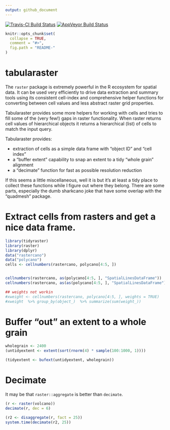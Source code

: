 ```yaml
---
output: github_document
---
```


[![Travis-CI Build Status](https://travis-ci.org/mdsumner/tabularaster.svg?branch=master)](https://travis-ci.org/mdsumner/tabularaster)
[![AppVeyor Build Status](https://ci.appveyor.com/api/projects/status/github/mdsumner/tabularaster?branch=master&svg=true)](https://ci.appveyor.com/project/mdsumner/tabularaster)

<!-- README.md is generated from README.Rmd. Please edit that file -->

```r
knitr::opts_chunk$set(
  collapse = TRUE,
  comment = "#>",
  fig.path = "README-"
)
```

# tabularaster

The `raster` package is extremely powerful in the R ecosystem for spatial data. It can be used very efficiently to 
drive data extraction and summary tools using its consistent cell-index and comprehensive helper functions for converting between cell values and less abstract raster grid properties. 

Tabularaster provides some more helpers for working with cells and tries to fill some of the (very few!) gaps in raster functionality. When raster returns cell values of hierarchical objects it returns a hierarchical (list) of cells to match the input query. 

Tabularaster provides: 

- extraction of cells as a simple data frame with "object ID" and "cell index"
- a "buffer extent" capability to snap an extent to a tidy "whole grain" alignment
- a "decimate" function for fast as possible resolution reduction

If this seems a little miscellaneous, well it is but it's at least a tidy place to collect these functions while I figure out where they belong. There are some parts, especially the dumb sharkcano joke that have some overlap with the "quadmesh" package. 

# Extract cells from rasters and get a nice data frame.

```r
library(tidyraster)
library(raster)
library(dplyr)
data("rastercano")
data("polycano")
cells <- cellnumbers(rastercano, polycano[4:5, ])


cellnumbers(rastercano, as(polycano[4:5, ], "SpatialLinesDataFrame"))
cellnumbers(rastercano, as(as(polycano[4:5, ], "SpatialLinesDataFrame"), "SpatialPointsDataFrame"))

## weights not workin
#xweight <- cellnumbers(rastercano, polycano[4:5, ], weights = TRUE)
#xweight  %>% group_by(object_)  %>% summarize(sum(weight_))

```
# Buffer "out" an extent to a whole grain

```r
wholegrain <- 2400
(untidyextent <- extent(sort(rnorm(4) * sample(100:1000, 1))))

(tidyextent <- bufext(untidyextent, wholegrain))
```

# Decimate

 It may be that `raster::aggregate` is better than `decimate`. 
 
```r
(r <- raster(volcano))
decimate(r, dec = 6)

(r2 <- disaggregate(r, fact = 25))
system.time(decimate(r2, 25))
```

